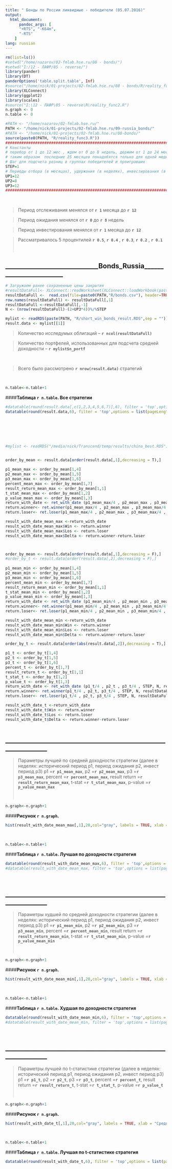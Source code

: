 ```yaml
---
title: " Бонды по России ликвидные - победители (05.07.2016)"
output:
  html_document:
      pandoc_args: [
      "+RTS", "-K64m",
      "-RTS"
    ]
lang: russian
---
```



```r
rm(list=ls()) 
#setwd("/home/nazarov/02-fmlab.hse.ru/08 - bonds/")
#setwd("I:/12 - ЛАФР/05 - reverse/")
library(pander)
library(DT)
panderOptions('table.split.table', Inf) 
#source("/home/nick/01-projects/02-fmlab.hse.ru/08 - bonds/R/reality_func3.R")
library(XLConnect)
library(ggplot2)
library(scales)
#source("I:\12 - ЛАФР\05 - reverse\R\reality_func2.R")
n.graph <- 0
n.table <- 0

#PATH <- "/home/nazarov/02-fmlab.hse.ru/"
PATH <- "/home/nick/01-projects/02-fmlab.hse.ru/09-russia_bonds/"
#PATH <- "/home/nick/01-projects/02-fmlab.hse.ru/08-bonds/"
source(paste0(PATH, "R/reality_func3.R"))
#############################################################################
# Константы
# перебор от 1 до 12 мес , ждем от 0 до 8 недель, держим от 1 до 24 мес
# таким образом  последние 25 месяцев понадобятся только для одной модели
# Шаг для подсчета разниц в группах победителей и проигравших
STEP=1
# Периоды отбора (в месяцах), удержания (в неделях), инвестирования (в месяцах)
UP1=12
UP2=8
UP3=12
###########################################################################################
```
 <p>
 <br />
 </p>  
 
>Период отслеживания менялся от  **`r 1`** месяца до  **`r 12`**

>Период ожидания менялся от  **`r 0`**  до  **`r 8`** недель

>Период инвестирования менялся от  **`r 1`** месяца до  **`r 12`**

>Рассматривалось 5 процентилей  **`r 0.5`**,  **`r 0.4`** ,  **`r 0.3`**,  **`r 0.2`**  ,  **`r 0.1`**     
 <p>
 <br />
 </p>  

## _____________________________Bonds_Russia________________________
```r
# Загружаем ранее сохраненные цены закрытия
#resultDataFull<- XLConnect::readWorksheet(XLConnect::loadWorkbook(paste(PATH, "08 - #bonds/data/bonds.xls",sep = "")), sheet=1)
resultDataFull <-  read.csv(file=paste0(PATH,"R/bonds.csv"), header=TRUE)
row.names(resultDataFull) <- resultDataFull[,1]
resultDataFull <-resultDataFull[,-1]
N <- (nrow(resultDataFull)-(2+UP3*4))%/%STEP 

mylist <- readRDS(paste(PATH, "R/short_win_bonds_result.RDS",sep = "")) # читаем из файла что там есть 
result.data <- mylist[[1]]
```   
>Количество исследумых облигаций -- **`r ncol(resultDataFull)`** 

>Количество портфелей, использованных для подсчета средней доходности -- **`r mylist$n_portf`** 

<p>
<br />
</p>  
>Всего было рассмотрено **`r nrow(result.data)`** стратегий

<p>
<br />
</p> 
```r
n.table<-n.table+1
```
####**Таблица `r n.table`. Все стратегии ** 
```r
#datatable(round(result.data[,c(1,2,3,4,5,6,7)],6), filter = 'top',options = list(pageLength = 10, lengthMenu = c( 10, 20, 50, 100, nrow(result.data))) ) 
datatable(round(result.data,6), filter = 'top',options = list(pageLength = 10, lengthMenu = c( 10, 20, 50, 100, nrow(result.data))) ) 
```

<p>
<br /> 
</p>   
 

<p>
<br />
<br />
</p>  
```r
#mylist <- readRDS("/media/nick/Transcend/temp/results/china_best.RDS") # читаем из файла что там есть 


order_by_mean <- result.data[order(result.data[,1],decreasing = T),]
  
p1_mean_max <- order_by_mean[1,4] 
p2_mean_max <- order_by_mean[1,5] 
p3_mean_max <- order_by_mean[1,6] 
percent_mean_max <- order_by_mean[1,7] 
result_return_mean_max <- order_by_mean[1,1] 
t_stat_mean_max <- order_by_mean[1,2] 
p_value_mean_max <- order_by_mean[1,3]
return_with_date <- ret_with_date (p1_mean_max/4 , p2_mean_max , p3_mean_max/4 , STEP, N, resultDataFull, UP1, UP2, percent_mean_max) 
return.winner<- ret.winner(p1_mean_max/4 , p2_mean_max , p3_mean_max/4 , STEP, N, resultDataFull, UP1, UP2, percent_mean_max) 
return.loser<- ret.loser(p1_mean_max/4 , p2_mean_max , p3_mean_max/4 , STEP, N, resultDataFull, UP1, UP2, percent_mean_max) 

result_with_date_mean_max <-return_with_date
result_with_date_mean_max$Win <- return.winner
result_with_date_mean_max$Los <- return.loser
result_with_date_mean_max$Delta <- return.winner-return.loser



order_by_mean <- result.data[order(result.data[,1],decreasing = F),]
#order_by_t <- result.data[order(result.data[,2],decreasing = F),]
  
p1_mean_min <- order_by_mean[1,4] 
p2_mean_min <- order_by_mean[1,5] 
p3_mean_min <- order_by_mean[1,6] 
percent_mean_min <- order_by_mean[1,7] 
result_return_mean_min <- order_by_mean[1,1] 
t_stat_mean_min <- order_by_mean[1,2] 
p_value_mean_min <- order_by_mean[1,3]
return_with_date <- ret_with_date (p1_mean_min/4 , p2_mean_min , p3_mean_min/4 , STEP, N, resultDataFull, UP1, UP2, percent_mean_min) 
return.winner<- ret.winner(p1_mean_min/4 , p2_mean_min , p3_mean_min/4 , STEP, N, resultDataFull, UP1, UP2, percent_mean_min) 
return.loser<- ret.loser(p1_mean_min/4 , p2_mean_min , p3_mean_min/4 , STEP, N, resultDataFull, UP1, UP2, percent_mean_min) 

result_with_date_mean_min <-return_with_date
result_with_date_mean_min$Win <- return.winner
result_with_date_mean_min$Los <- return.loser
result_with_date_mean_min$Delta <- return.winner-return.loser

order_by_t <- result.data[order(abs(result.data[,2]),decreasing = T),]

p1_t <- order_by_t[1,4] 
p2_t <- order_by_t[1,5] 
p3_t <- order_by_t[1,6] 
percent_t <- order_by_t[1,7] 
result_return_t <- order_by_t[1,1] 
t_stat_t <- order_by_t[1,2] 
p_value_t <- order_by_t[1,3] 
return_with_date <- ret_with_date (p1_t/4 , p2_t , p3_t/4 , STEP, N, resultDataFull, UP1, UP2, percent_t) 
return.winner<- ret.winner(p1_t/4 , p2_t, p3_t/4 , STEP, N, resultDataFull, UP1, UP2, percent_t) 
return.loser<- ret.loser(p1_t/4 , p2_t, p3_t/4 , STEP, N, resultDataFull, UP1, UP2, percent_t) 

result_with_date_t <-return_with_date
result_with_date_t$Win <- return.winner
result_with_date_t$Los <- return.loser
result_with_date_t$Delta <- return.winner-return.loser
  
```


## _______________________________________________________________

>Параметры лучшей по средней доходности стратегии (далее в неделях: исторический период p1, период ожидания p2, инвест период p3) p1 =**`r p1_mean_max`**, p2 =**`r p2_mean_max`**, p3 =**`r p3_mean_max`**, percent =**`r percent_mean_max`**,  result return =**`r result_return_mean_max`**,  t-stat =**`r t_stat_mean_max`**, p-value =**`r p_value_mean_max`**
<p>
<br />
</p> 


```r
n.graph<-n.graph+1
```

####**Рисунок `r n.graph`. ** 

```r

hist(result_with_date_mean_max[,1],20,col="gray", labels = TRUE, xlab = "Среднемесячная доходность", ylab = "Количество портфелей", main = "Распределение среднемесячных доходностей",ylim = c(0, 300))

```

<p>
<br /> 
</p>  

```r
n.table<-n.table+1
```
####**Таблица `r n.table`. Лучшая по доходности стратегия ** 
```r
datatable(round(result_with_date_mean_max,6), filter = 'top',options = list(pageLength = 10, lengthMenu = c( 10, 20, 50, 100, nrow(result_with_date_mean_max))) ) 
#datatable(result_with_date_mean_max, filter = 'top',options = list(pageLength = 10, lengthMenu = c( 10, 20, 50, 100, nrow(result_with_date_mean_max))) ) 
```

<p>
<br /> 
</p>   

## _______________________________________________________________

>Параметры худшей по средней доходности стратегии (далее в неделях: исторический период p1, период ожидания p2, инвест период p3) p1 =**`r p1_mean_min`**, p2 =**`r p2_mean_min`**, p3 =**`r p3_mean_min`**, percent =**`r percent_mean_min`**,  result return =**`r result_return_mean_min`**,  t-stat =**`r t_stat_mean_min`**, p-value =**`r p_value_mean_min`**
<p>
<br />
</p> 
 
```r
n.graph<-n.graph+1
```

####**Рисунок `r n.graph`. ** 

```r

hist(result_with_date_mean_min[,1],20,col="gray", labels = TRUE, xlab = "Среднемесячная доходность", ylab = "Количество портфелей", main = "Распределение среднемесячных доходностей",ylim = c(0, 300))

```

<p>
<br /> 
</p>  

```r
n.table<-n.table+1
```
####**Таблица `r n.table`. Худшая по доходности стратегия ** 
```r
datatable(round(result_with_date_mean_min,6), filter = 'top',options = list(pageLength = 10, lengthMenu = c( 10, 20, 50, 100, nrow(result_with_date_mean_min))) ) 
#datatable(result_with_date_mean_min, filter = 'top',options = list(pageLength = 10, lengthMenu = c( 10, 20, 50, 100, nrow(result_with_date_mean_min))) ) 
```

<p>
<br /> 
</p>   

## _______________________________________________________________

>Параметры лучшей по t-статистике стратегии  (далее в неделях: исторический период p1, период ожидания p2, инвест период p3) p1 =**`r p1_t`**, p2 =**`r p2_t`**, p3 =**`r p3_t`**, percent =**`r percent_t`**,  result return =**`r result_return_t`**, t-stat =**`r t_stat_t`**, p-value =**`r p_value_t`**
<p>
<br />
</p> 
 
```r
n.graph<-n.graph+1
```

####**Рисунок `r n.graph`. ** 

```r

hist(result_with_date_t[,1],20,col="gray", labels = TRUE, xlab = "Среднемесячная доходность", ylab = "Количество портфелей", main = "Распределение среднемесячных доходностей",ylim = c(0, 300))

```

<p>
<br /> 
</p>  

```r
n.table<-n.table+1
```
####**Таблица `r n.table`. Лучшая по t-статистике стратегия ** 
```r
datatable(round(result_with_date_t,6), filter = 'top',options = list(pageLength = 10, lengthMenu = c( 10, 20, 50, 100, nrow(result_with_date_t))) ) 
```

<p>
<br /> 
</p>  

<p>
<br /> 
</p>  